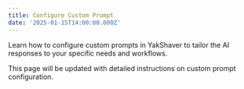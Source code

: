 ```yaml
---
title: Configure Custom Prompt
date: '2025-01-15T14:00:00.000Z'
---
```

Learn how to configure custom prompts in YakShaver to tailor the AI responses to your specific needs and workflows.

This page will be updated with detailed instructions on custom prompt configuration.